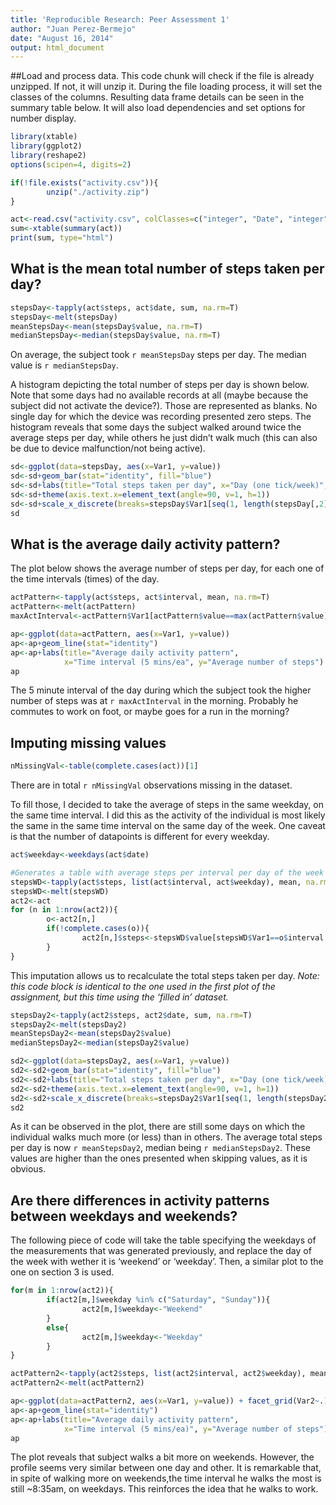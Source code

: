 ```yaml
---
title: 'Reproducible Research: Peer Assessment 1'
author: "Juan Perez-Bermejo"
date: "August 16, 2014"
output: html_document
---
```


##Load and process data.
This code chunk will check if the file is already unzipped. If not, it will unzip it. During the file loading process, it will set the classes of the columns.  Resulting data frame details can be seen in the summary table below.  It will also load dependencies and set options for number display.
```r
library(xtable)
library(ggplot2)
library(reshape2)
options(scipen=4, digits=2)

if(!file.exists("activity.csv")){
        unzip("./activity.zip")
}

act<-read.csv("activity.csv", colClasses=c("integer", "Date", "integer"))
sum<-xtable(summary(act))
print(sum, type="html")
```


## What is the mean total number of steps taken per day?
```r
stepsDay<-tapply(act$steps, act$date, sum, na.rm=T)
stepsDay<-melt(stepsDay)
meanStepsDay<-mean(stepsDay$value, na.rm=T)
medianStepsDay<-median(stepsDay$value, na.rm=T)
```
On average, the subject took `r meanStepsDay` steps per day. The median value is `r medianStepsDay`.

A histogram depicting the total number of steps per day is shown below. Note that some days had no available records at all (maybe because the subject did not activate the device?). Those are represented as blanks. No single day for which the device was recording presented zero steps.  The histogram reveals that some days the subject walked around twice the average steps per day, while others he just didn't walk much (this can also be due to device malfunction/not being active).
```r
sd<-ggplot(data=stepsDay, aes(x=Var1, y=value))
sd<-sd+geom_bar(stat="identity", fill="blue")
sd<-sd+labs(title="Total steps taken per day", x="Day (one tick/week)", y="Number of steps")
sd<-sd+theme(axis.text.x=element_text(angle=90, v=1, h=1))
sd<-sd+scale_x_discrete(breaks=stepsDay$Var1[seq(1, length(stepsDay[,2]), 8)])
sd
```


## What is the average daily activity pattern?
The plot below shows the average number of steps per day, for each one of the time intervals (times) of the day.

```r
actPattern<-tapply(act$steps, act$interval, mean, na.rm=T)
actPattern<-melt(actPattern)
maxActInterval<-actPattern$Var1[actPattern$value==max(actPattern$value)]

ap<-ggplot(data=actPattern, aes(x=Var1, y=value))
ap<-ap+geom_line(stat="identity")
ap<-ap+labs(title="Average daily activity pattern",
            x="Time interval (5 mins/ea", y="Average number of steps")
ap
```
  
The 5 minute interval of the day during which the subject took the higher number of steps was at `r maxActInterval` in the morning. Probably he commutes to work on foot, or maybe goes for a run in the morning?

## Imputing missing values
```r
nMissingVal<-table(complete.cases(act))[1]
```
There are in total `r nMissingVal` observations missing in the dataset.  


To fill those, I decided to take the average of steps in the same weekday, on the same time interval. I did this as the activity of the individual is most likely the same in the same time interval on the same day of the week. One caveat is that the number of datapoints is different for every weekday.

```r
act$weekday<-weekdays(act$date)

#Generates a table with average steps per interval per day of the week
stepsWD<-tapply(act$steps, list(act$interval, act$weekday), mean, na.rm=T)
stepsWD<-melt(stepsWD)
act2<-act
for (n in 1:nrow(act2)){
        o<-act2[n,]
        if(!complete.cases(o)){
                act2[n,]$steps<-stepsWD$value[stepsWD$Var1==o$interval & stepsWD$Var2==o$weekday]
        }
}
```
  
This imputation allows us to recalculate the total steps taken per day.  *Note: this code block is identical to the one used in the first plot of the assignment, but this time using the 'filled in' dataset.*  
```r
stepsDay2<-tapply(act2$steps, act2$date, sum, na.rm=T)
stepsDay2<-melt(stepsDay2)
meanStepsDay2<-mean(stepsDay2$value)
medianStepsDay2<-median(stepsDay2$value)

sd2<-ggplot(data=stepsDay2, aes(x=Var1, y=value))
sd2<-sd2+geom_bar(stat="identity", fill="blue")
sd2<-sd2+labs(title="Total steps taken per day", x="Day (one tick/week)", y="Number of steps")
sd2<-sd2+theme(axis.text.x=element_text(angle=90, v=1, h=1))
sd2<-sd2+scale_x_discrete(breaks=stepsDay2$Var1[seq(1, length(stepsDay2[,2]), 8)])
sd2
```
  As it can be observed in the plot, there are still some days on which the individual walks much more (or less) than in others.  The average total steps per day is now `r meanStepsDay2`, median being `r medianStepsDay2`. These values are higher than the ones presented when skipping values, as it is obvious.

## Are there differences in activity patterns between weekdays and weekends?
The following piece of code will take the table specifying the weekdays of the measurements that was generated previously, and replace the day of the week with wether it is 'weekend' or 'weekday'. Then, a similar plot to the one on section 3 is used.  
```r
for(m in 1:nrow(act2)){
        if(act2[m,]$weekday %in% c("Saturday", "Sunday")){
                act2[m,]$weekday<-"Weekend"
        }
        else{
                act2[m,]$weekday<-"Weekday"
        }
}

actPattern2<-tapply(act2$steps, list(act2$interval, act2$weekday), mean, na.rm=T)
actPattern2<-melt(actPattern2)

ap<-ggplot(data=actPattern2, aes(x=Var1, y=value)) + facet_grid(Var2~.)
ap<-ap+geom_line(stat="identity")
ap<-ap+labs(title="Average daily activity pattern",
            x="Time interval (5 mins/ea)", y="Average number of steps")
ap
```

  The plot reveals that subject walks a bit more on weekends. However, the profile seems very similar between one day and other. It is remarkable that, in spite of walking more on weekends,the time interval he walks the most is still ~8:35am, on weekdays. This reinforces the idea that he walks to work.